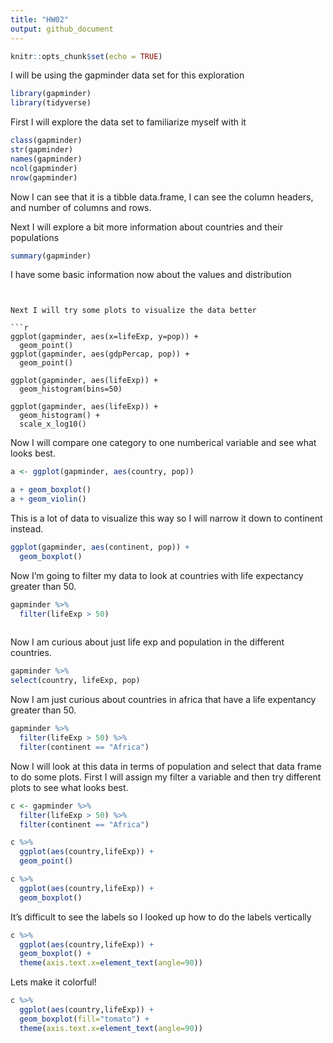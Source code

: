 ```yaml
---
title: "HW02"
output: github_document
---
```


```r
knitr::opts_chunk$set(echo = TRUE)
```
I will be using the gapminder data set for this exploration
```r
library(gapminder)
library(tidyverse)
```

First I will explore the data set to familiarize myself with it

```r
class(gapminder)
str(gapminder)
names(gapminder)
ncol(gapminder)
nrow(gapminder)
```
Now I can see that it is a tibble data.frame, I can see the column headers, and number of columns and rows.

Next I will explore a bit more information about countries and their populations

```r

summary(gapminder)


```
I have some basic information now about the values and distribution 

```


Next I will try some plots to visualize the data better

```r
ggplot(gapminder, aes(x=lifeExp, y=pop)) + 
  geom_point()
ggplot(gapminder, aes(gdpPercap, pop)) +
  geom_point()

ggplot(gapminder, aes(lifeExp)) +
  geom_histogram(bins=50)

ggplot(gapminder, aes(lifeExp)) +
  geom_histogram() +
  scale_x_log10()
```



Now I will compare one category to one numberical variable and see what looks best. 

```r
a <- ggplot(gapminder, aes(country, pop))

a + geom_boxplot()
a + geom_violin()
```

This is a lot of data to visualize this way so I will narrow it down to continent instead.
```r
ggplot(gapminder, aes(continent, pop)) +
  geom_boxplot()

```


Now I'm going to filter my data to look at countries with life expectancy greater than 50.

```r
gapminder %>% 
  filter(lifeExp > 50)
  
```
Now I am curious about just life exp and population in the different countries. 

```r

gapminder %>% 
select(country, lifeExp, pop)
```

Now I am just curious about countries in africa that have a life expentancy greater than 50.
```r
gapminder %>% 
  filter(lifeExp > 50) %>% 
  filter(continent == "Africa")
```


Now I will look at this data in terms of population and select that data frame to  do some plots. First I will assign my filter a variable and then try different plots to see what looks best.

```r
c <- gapminder %>% 
  filter(lifeExp > 50) %>% 
  filter(continent == "Africa")

c %>% 
  ggplot(aes(country,lifeExp)) +
  geom_point()
```

```r
c %>% 
  ggplot(aes(country,lifeExp)) +
  geom_boxplot()
```



It's difficult to see the labels so I looked up how to do the labels vertically
```r
c %>% 
  ggplot(aes(country,lifeExp)) +
  geom_boxplot() +
  theme(axis.text.x=element_text(angle=90))
```
Lets make it colorful!


```r
c %>% 
  ggplot(aes(country,lifeExp)) +
  geom_boxplot(fill="tomato") +
  theme(axis.text.x=element_text(angle=90))
```



